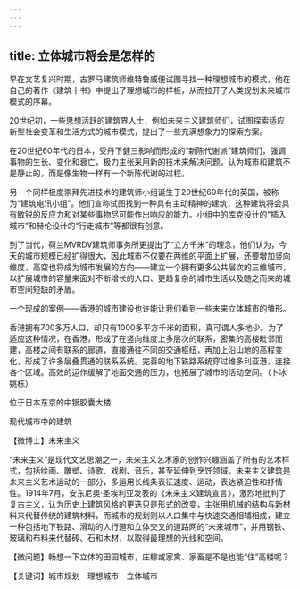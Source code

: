```yaml
---
---
---
```

title: 立体城市将会是怎样的
---




早在文艺复兴时期，古罗马建筑师维特鲁威便试图寻找一种理想城市的模式，他在自己的著作《建筑十书》中提出了理想城市的样板，从而拉开了人类规划未来城市模式的序幕。

20世纪初，一些思想活跃的建筑界人士，例如未来主义建筑师们，试图探索适应新型社会变革和生活方式的城市模式，提出了一些充满想象力的探索方案。

在20世纪60年代的日本，受丹下健三影响而形成的“新陈代谢派”建筑师们，强调事物的生长、变化和衰亡，极力主张采用新的技术来解决问题，认为城市和建筑不是静止的，而是像生物一样有一个新陈代谢的过程。

另一个同样极度崇拜先进技术的建筑师小组诞生于20世纪60年代的英国，被称为“建筑电讯小组”。他们宣称试图找到一种具有主动精神的建筑，这种建筑将会具有敏锐的反应力和对某些事物尽可能作出响应的能力。小组中的库克设计的“插入城市”和赫伦设计的“行走城市”等都很有创意。

到了当代，荷兰MVRDV建筑师事务所更提出了“立方千米”的理念，他们认为，今天的城市规模已经扩得很大，因此城市不仅要在两维的平面上扩展，还要增加竖向维度，高空也将成为城市发展的方向——建立一个拥有更多公共层次的三维城市，以扩展城市的容量来面对不断增长的人口、更趋复杂的城市生活以及随之而来的城市空间短缺的矛盾。

一个现成的案例——香港的城市建设也许能让我们看到一些未来立体城市的雏形。

香港拥有700多万人口，却只有1000多平方千米的面积，真可谓人多地少。为了适应这种情况，在香港，形成了在竖向维度上多层次的联系，密集的高楼毗邻而建，高楼之间有联系的廊道，直接通往不同的交通枢纽，再加上沿山地的高程变化，形成了许多层叠贯通的联系系统。完善的地下铁路系统穿过维多利亚港，连接各个区域。高效的运作缓解了地面交通的压力，也拓展了城市的活动空间。（卜冰　姚栋）

位于日本东京的中银胶囊大楼



现代城市中的建筑





【微博士】未来主义

“未来主义”是现代文艺思潮之一，未来主义艺术家的创作兴趣涵盖了所有的艺术样式，包括绘画、雕塑、诗歌、戏剧、音乐，甚至延伸到烹饪领域。未来主义建筑是未来主义艺术运动的一部分，多运用长线条表征速度、运动，表达紧迫性和抒情性。1914年7月，安东尼奥·圣埃利亚发表的《未来主义建筑宣言》，激烈地批判了复古主义，认为历史上建筑风格的更迭只是形式的改变，主张用机械的结构与新材料来代替传统的建筑材料，而城市的规划则以人口集中与快速交通相辅相成，建立一种包括地下铁路、滑动的人行道和立体交叉的道路网的“未来城市”，并用钢铁、玻璃和布料来代替砖、石和木材，以取得最理想的光线和空间。

【微问题】畅想一下立体的田园城市，庄稼或家禽、家畜是不是也能“住”高楼呢？

【关键词】城市规划　理想城市　立体城市